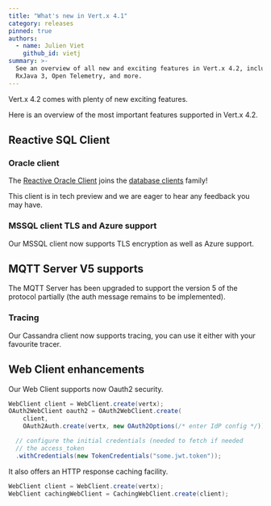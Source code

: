 ```yaml
---
title: "What's new in Vert.x 4.1"
category: releases
pinned: true
authors:
  - name: Julien Viet
    github_id: vietj
summary: >-
  See an overview of all new and exciting features in Vert.x 4.2, including Vert.x Oracle Client,
  RxJava 3, Open Telemetry, and more.
---
```


Vert.x 4.2 comes with plenty of new exciting features.

Here is an overview of the most important features supported in Vert.x 4.2.

## Reactive SQL Client

### Oracle client

The [Reactive Oracle Client](https://vertx.io/docs/4.2.0/vertx-oracle-client/java/) joins the [database clients](https://vertx.io/docs/#databases) family!

This client is in tech preview and we are eager to hear any feedback you may have.

### MSSQL client TLS and Azure support

Our MSSQL client now supports TLS encryption as well as Azure support.

## MQTT Server V5 supports

The MQTT Server has been upgraded to support the version 5 of the protocol partially (the auth message remains to be implemented).

### Tracing

Our Cassandra client now supports tracing, you can use it either with your favourite tracer.

## Web Client enhancements

Our Web Client supports now Oauth2 security.

```java
WebClient client = WebClient.create(vertx);
OAuth2WebClient oauth2 = OAuth2WebClient.create(
    client,
    OAuth2Auth.create(vertx, new OAuth2Options(/* enter IdP config */)))

  // configure the initial credentials (needed to fetch if needed
  // the access_token
  .withCredentials(new TokenCredentials("some.jwt.token"));
```

It also offers an HTTP response caching facility.

```java
WebClient client = WebClient.create(vertx);
WebClient cachingWebClient = CachingWebClient.create(client);
```
